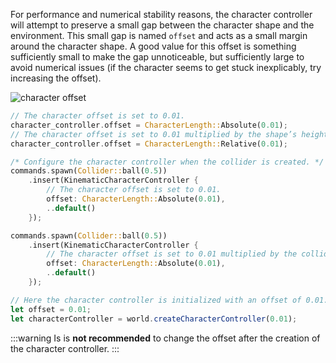 
For performance and numerical stability reasons, the character controller will attempt to preserve a small gap between
the character shape and the environment. This small gap is named `offset` and acts as a small margin around the character
shape. A good value for this offset is something sufficiently small to make the gap unnoticeable, but sufficiently large
to avoid numerical issues (if the character seems to get stuck inexplicably, try increasing the offset).

![character offset](/img/cct_character_offset.svg)

<rapier>

```rust
// The character offset is set to 0.01.
character_controller.offset = CharacterLength::Absolute(0.01);
// The character offset is set to 0.01 multiplied by the shape’s height.
character_controller.offset = CharacterLength::Relative(0.01);
```

</rapier>
<bevy>

```rust
/* Configure the character controller when the collider is created. */
commands.spawn(Collider::ball(0.5))
    .insert(KinematicCharacterController {
        // The character offset is set to 0.01.
        offset: CharacterLength::Absolute(0.01),
        ..default()
    });

commands.spawn(Collider::ball(0.5))
    .insert(KinematicCharacterController {
        // The character offset is set to 0.01 multiplied by the collider’s height.
        offset: CharacterLength::Absolute(0.01),
        ..default()
    });
```

</bevy>
<js>

```js
// Here the character controller is initialized with an offset of 0.01.
let offset = 0.01;
let characterController = world.createCharacterController(0.01);
```

</js>

:::warning
Is is **not recommended** to change the offset after the creation of the character controller.
:::
